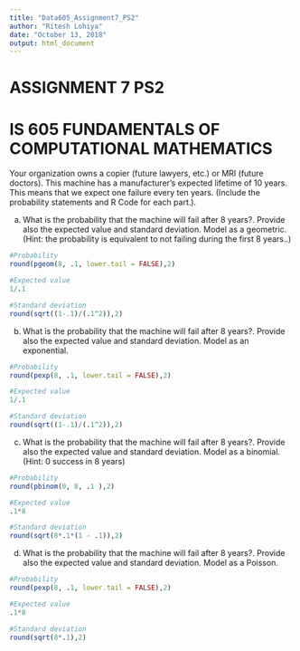 ```yaml
---
title: "Data605_Assignment7_PS2"
author: "Ritesh Lohiya"
date: "October 13, 2018"
output: html_document
---
```


#                             ASSIGNMENT 7 PS2

#           IS 605 FUNDAMENTALS OF COMPUTATIONAL MATHEMATICS


Your organization owns a copier (future lawyers, etc.) or MRI (future doctors). This machine has a manufacturer's expected lifetime of 10 years. This means that we expect one failure every ten years. (Include the probability statements and R Code for each part.).

a. What is the probability that the machine will fail after 8 years?. Provide also the expected value and standard deviation. Model as a geometric. (Hint: the probability is equivalent to not failing during the first 8 years..)

```r
#Probability
round(pgeom(8, .1, lower.tail = FALSE),2)
```

```r
#Expected value
1/.1
```

```r
#Standard deviation
round(sqrt((1-.1)/(.1^2)),2)
```

b. What is the probability that the machine will fail after 8 years?. Provide also the expected value and standard deviation. Model as an exponential.

```r
#Probability
round(pexp(8, .1, lower.tail = FALSE),2)
```

```r
#Expected value
1/.1
```

```r
#Standard deviation
round(sqrt((1-.1)/(.1^2)),2)
```

c. What is the probability that the machine will fail after 8 years?. Provide also the expected value and standard deviation. Model as a binomial. (Hint: 0 success in 8 years)

```r
#Probability
round(pbinom(0, 8, .1 ),2)
```

```r
#Expected value
.1*8
```

```r
#Standard deviation
round(sqrt(8*.1*(1 - .1)),2)
```

d. What is the probability that the machine will fail after 8 years?. Provide also the expected value and standard deviation. Model as a Poisson.

```r
#Probability
round(pexp(8, .1, lower.tail = FALSE),2)
```

```r
#Expected value
.1*8
```

```r
#Standard deviation
round(sqrt(8*.1),2)
```




